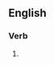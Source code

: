 ==English==

===Verb===
{{head|en|present participle}}

# {{present participle of|hance|lang=en|nocat=1}}